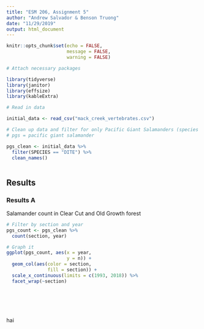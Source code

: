 ```yaml
---
title: "ESM 206, Assignment 5"
author: "Andrew Salvador & Benson Truong"
date: "11/29/2019"
output: html_document
---
```


```r
knitr::opts_chunk$set(echo = FALSE,
                      message = FALSE,
                      warning = FALSE)
```


```r
# Attach necessary packages

library(tidyverse)
library(janitor)
library(effsize)
library(kableExtra)

```

```r
# Read in data

initial_data <- read_csv("mack_creek_vertebrates.csv")

# Clean up data and filter for only Pacific Giant Salamanders (species code "DITE") 
# pgs = pacific giant salamander

pgs_clean <- initial_data %>% 
  filter(SPECIES == "DITE") %>% 
  clean_names() 
  

```


## Results {.tabset .tabset-fade}

### Results A

Salamander count in Clear Cut and Old Growth forest
```r

# Filter by section and year
pgs_count <- pgs_clean %>% 
  count(section, year)

# Graph it
ggplot(pgs_count, aes(x = year,
                      y = n)) +
  geom_col(aes(color = section,
               fill = section)) +
  scale_x_continuous(limits = c(1993, 2018)) %>% 
  facet_wrap(~section) 


  




```








hai
